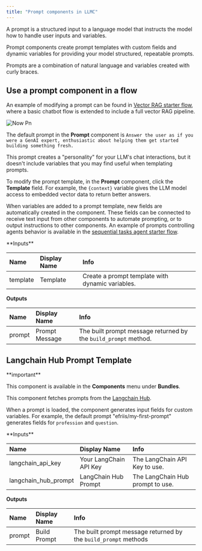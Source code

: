 ```yaml
---
title: "Prompt components in LLMC"
---
```


A prompt is a structured input to a language model that instructs the model how to handle user inputs and variables.

Prompt components create prompt templates with custom fields and dynamic variables for providing your model structured, repeatable prompts.

Prompts are a combination of natural language and variables created with curly braces.

## **Use a prompt component in a flow**

An example of modifying a prompt can be found in [Vector RAG starter flow](/Templates/VectorstoreRAG), where a basic chatbot flow is extended to include a full vector RAG pipeline.

![Now Pn](/images/now.png)

The default prompt in the **Prompt** component is `Answer the user as if you were a GenAI expert, enthusiastic about helping them get started building something fresh.`

This prompt creates a "personality" for your LLM's chat interactions, but it doesn't include variables that you may find useful when templating prompts.

To modify the prompt template, in the **Prompt** component, click the **Template** field. For example, the `{context}` variable gives the LLM model access to embedded vector data to return better answers.

When variables are added to a prompt template, new fields are automatically created in the component. These fields can be connected to receive text input from other components to automate prompting, or to output instructions to other components. An example of prompts controlling agents behavior is available in the [sequential tasks agent starter flow](/Templates/Sequentialtasksagent).

<Accordion title="Parameters">
  **Inputs**

  | **Name** | **Display Name** | **Info**                                         |
  | :------- | :--------------- | :----------------------------------------------- |
  | template | Template         | Create a prompt template with dynamic variables. |

  **Outputs**

  | **Name** | **Display Name** | **Info**                                                        |
  | :------- | :--------------- | :-------------------------------------------------------------- |
  | prompt   | Prompt Message   | The built prompt message returned by the `build_prompt` method. |

  ## 
</Accordion>

## **Langchain Hub Prompt Template**

<Note>
  **important**

  This component is available in the **Components** menu under **Bundles**.
</Note>

This component fetches prompts from the [Langchain Hub](https://docs.smith.langchain.com/old/category/prompt-hub).

When a prompt is loaded, the component generates input fields for custom variables. For example, the default prompt "efriis/my-first-prompt" generates fields for `profession` and `question`.

<Accordion title="Parameters">
  **Inputs**

  | **Name**             | **Display Name**       | **Info**                         |
  | :------------------- | :--------------------- | :------------------------------- |
  | langchain_api_key    | Your LangChain API Key | The LangChain API Key to use.    |
  | langchain_hub_prompt | LangChain Hub Prompt   | The LangChain Hub prompt to use. |

  **Outputs**

  | **Name** | **Display Name** | **Info**                                                        |
  | :------- | :--------------- | :-------------------------------------------------------------- |
  | prompt   | Build Prompt     | The built prompt message returned by the `build_prompt` methods |
</Accordion>